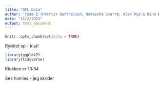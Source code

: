 ```yaml
---
title: "NFL Data"
author: "Team 2 (Patrick Berthelsen, Natascha Svarre, Alex Rye & Nino Krupic)"
date: "11/2/2021"
output: html_document
---
```


```r
knitr::opts_chunk$set(echo = TRUE)
```

Ryddet op - klar!

```r
library(ggplot2)
library(tidyverse)

```
Klokken er 13:34

Ses homies - jeg skrider
